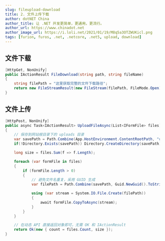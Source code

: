 ```yaml
---
slug: fileupload-download
title: 2. 文件上传下载
author: dotNET China
author_title: 让 .NET 开发更简单，更通用，更流行。
author_url: https://www.chinadot.net
author_image_url: https://i.loli.net/2021/01/19/M8q5a3OTZWUKicl.png
tags: [furion, furos, .net, .netcore, .net5, upload, download]
---
```



## 文件下载

```cs
[HttpGet, NonUnify]
public IActionResult FileDownload(string path, string fileName)
{
    string filePath = "这里获取完整的文件下载路径";
    return new FileStreamResult(new FileStream(filePath, FileMode.Open), "application/octet-stream") { FileDownloadName = fileName };
}
```

<!--truncate-->

## 文件上传

```cs
[HttpPost, NonUnify]
public async Task<IActionResult> UploadFileAsync(List<IFormFile> files)
{
    // 保存到网站根目录下的 uploads 目录
    var savePath = Path.Combine(App.HostEnvironment.ContentRootPath, "uploads");
    if(!Directory.Exists(savePath)) Directory.CreateDirectory(savePath);

    long size = files.Sum(f => f.Length);

    foreach (var formFile in files)
    {
        if (formFile.Length > 0)
        {
            // 避免文件名重复，采用 GUID 生成
            var filePath = Path.Combine(savePath, Guid.NewGuid().ToString("N") + Path.GetExtension(formFile.FileName));  // 可以替代为你需要存储的真实路径

            using (var stream = System.IO.File.Create(filePath))
            {
                await formFile.CopyToAsync(stream);
            }
        }
    }

    // 在动态 API 直接返回对象即可，无需 OK 和 IActionResult
    return Ok(new { count = files.Count, size });
}
```
